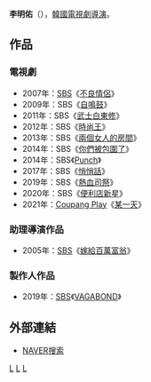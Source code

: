 {{藝人
| 姓名     = 李明佑
| 類型     = 導演
| 圖片     = 
| 圖片尺寸 = 
| 圖片簡介 = 
| 原名     = 
| 外文名   = 이명우
| 外文     = ko
| 羅馬拼音 = Lee Myung Woo
| 英文名   = 
| 綽號     = 
| 其他藝名 = 
| 國籍     = {{ROK}}
| 民族     = 
| 籍貫     = 
| 出生日期 = 
| 出生地點 = 
| 職業     = [[導演|導演]]
| 語言     = [[韓語|韓語]]
| 教育程度 = 
| 出身地   = 
| 出道作   = 
| 出道日期 = 2000年
| 代表作   = 
| 活躍年代 = 
| 經紀公司 = {{link-ko|Taewon Entertainment|태원엔터테인먼트}}
}}

'''李明佑'''（{{lang-ko|'''이명우'''}}），[[韓國|韓國]][[電視劇|電視劇]][[導演|導演]]。
== 作品 ==
=== 電視劇 ===
*2007年：[[SBS_(韓國)|SBS]]《[[不良情侶|不良情侶]]》
*2009年：SBS《[[自鳴鼓|自鳴鼓]]》
*2011年：SBS《[[武士白東修|武士白東修]]》
*2012年：SBS《[[時尚王|時尚王]]》
*2013年：SBS《[[兩個女人的房間|兩個女人的房間]]》
*2014年：SBS《[[你們被包圍了|你們被包圍了]]》
*2014年：SBS《[[Punch_(電視劇)|Punch]]》
*2017年：SBS《[[悄悄話_(電視劇)|悄悄話]]》
*2019年：SBS《[[熱血司祭|熱血司祭]]》
*2020年：SBS《[[便利店新星|便利店新星]]》
*2021年：[[Coupang|Coupang Play]]《[[某一天|某一天]]》

=== 助理導演作品 ===
*2005年：[[SBS_(韓國)|SBS]]《[[嫁給百萬富翁|嫁給百萬富翁]]》

===製作人作品 ===
*2019年：[[SBS_(韓國)|SBS]]《[[VAGABOND_(電視劇)|VAGABOND]]》

== 外部連結 ==
*[http://search.naver.com/search.naver?where=nexearch&sm=tab_etc&ie=utf8&os=179490&pkid=1&query=pd%EC%9D%B4%EB%AA%85%EC%9A%B0 NAVER搜索]{{ko}}
[[Category:韓國導演|L]]
[[Category:韓國電視劇導演|L]]
[[Category:李姓|L]]